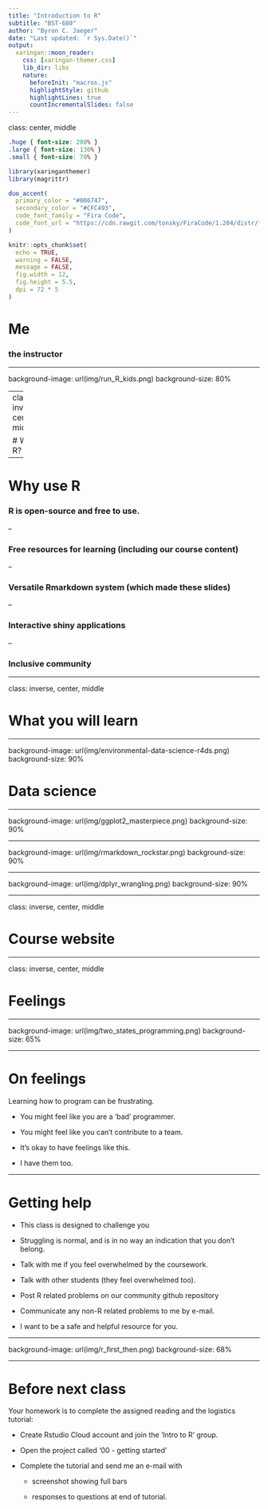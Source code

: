 ```yaml
---
title: "Introduction to R"
subtitle: "BST-680"
author: "Byron C. Jaeger"
date: "Last updated: `r Sys.Date()`"
output:
  xaringan::moon_reader:
    css: [xaringan-themer.css]
    lib_dir: libs
    nature:
      beforeInit: "macros.js"
      highlightStyle: github
      highlightLines: true
      countIncrementalSlides: false
---
```

class: center, middle

```css

.huge { font-size: 200% }
.large { font-size: 130% }
.small { font-size: 70% }

```

```r

library(xaringanthemer)
library(magrittr)

duo_accent(
  primary_color = "#006747",
  secondary_color = "#CFC493", 
  code_font_family = "Fira Code",
  code_font_url = "https://cdn.rawgit.com/tonsky/FiraCode/1.204/distr/fira_code.css"
)

knitr::opts_chunk$set(
  echo = TRUE,
  warning = FALSE,
  message = FALSE,
  fig.width = 12,
  fig.height = 5.5,
  dpi = 72 * 5
)

```


# Me

### the instructor

---

background-image: url(img/run_R_kids.png)
background-size: 80%

---
class: inverse, center, middle

# Why R?

---

# Why use R


### R is open-source and free to use.

--

### Free resources for learning (including our course content)

--

### Versatile Rmarkdown system (which made these slides)

--

### Interactive shiny applications

--

### Inclusive community

---

class: inverse, center, middle

# What you will learn

---

background-image: url(img/environmental-data-science-r4ds.png)
background-size: 90%

# Data science 

---

background-image: url(img/ggplot2_masterpiece.png)
background-size: 90%

---

background-image: url(img/rmarkdown_rockstar.png)
background-size: 90%

---

background-image: url(img/dplyr_wrangling.png)
background-size: 90%

---

class: inverse, center, middle

# Course website

---

class: inverse, center, middle

# Feelings

---

background-image: url(img/two_states_programming.png)
background-size: 65%

---

# On feelings

Learning how to program can be frustrating.

- You might feel like you are a 'bad' programmer.

- You might feel like you can't contribute to a team.

- It's okay to have feelings like this. 

- I have them too. 

---

# Getting help

- This class is designed to challenge you

- Struggling is normal, and is in no way an indication that you don't belong.

- Talk with me if you feel overwhelmed by the coursework.

- Talk with other students (they feel overwhelmed too).

- Post R related problems on our community github repository

- Communicate any non-R related problems to me by e-mail.

- I want to be a safe and helpful resource for you. 

---

background-image: url(img/r_first_then.png)
background-size: 68%

---

# Before next class

Your homework is to complete the assigned reading and the logistics tutorial:

- Create Rstudio Cloud account and join the 'Intro to R' group.

- Open the project called '00 - getting started'

- Complete the tutorial and send me an e-mail with

    + screenshot showing full bars
    
    + responses to questions at end of tutorial.


